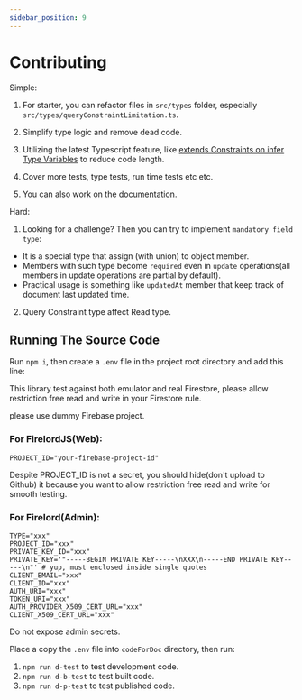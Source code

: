 ```yaml
---
sidebar_position: 9
---
```


# Contributing

Simple:

1. For starter, you can refactor files in `src/types` folder, especially `src/types/queryConstraintLimitation.ts`.

2. Simplify type logic and remove dead code.

3. Utilizing the latest Typescript feature, like [extends Constraints on infer Type Variables](https://devblogs.microsoft.com/typescript/announcing-typescript-4-7/#extends-constraints-on-infer-type-variables) to reduce code length.

4. Cover more tests, type tests, run time tests etc etc.

5. You can also work on the [documentation](https://github.com/tylim88/FirelordJSDoc).

Hard:

1. Looking for a challenge? Then you can try to implement `mandatory field type`:

- It is a special type that assign (with union) to object member.
- Members with such type become `required` even in `update` operations(all members in update operations are partial by default).
- Practical usage is something like `updatedAt` member that keep track of document last updated time.

2. Query Constraint type affect Read type.

## Running The Source Code

Run `npm i`, then create a `.env` file in the project root directory and add this line:

This library test against both emulator and real Firestore, please allow restriction free read and write in your Firestore rule.

please use dummy Firebase project.

### For FirelordJS(Web):

```
PROJECT_ID="your-firebase-project-id"
```

Despite PROJECT_ID is not a secret, you should hide(don't upload to Github) it because you want to allow restriction free read and write for smooth testing.

### For Firelord(Admin):

```
TYPE="xxx"
PROJECT_ID="xxx"
PRIVATE_KEY_ID="xxx"
PRIVATE_KEY='"-----BEGIN PRIVATE KEY-----\nXXX\n-----END PRIVATE KEY-----\n"' # yup, must enclosed inside single quotes
CLIENT_EMAIL="xxx"
CLIENT_ID="xxx"
AUTH_URI="xxx"
TOKEN_URI="xxx"
AUTH_PROVIDER_X509_CERT_URL="xxx"
CLIENT_X509_CERT_URL="xxx"
```

Do not expose admin secrets.

Place a copy the `.env` file into `codeForDoc` directory, then run:

1. `npm run d-test` to test development code.
2. `npm run d-b-test` to test built code.
3. `npm run d-p-test` to test published code.
